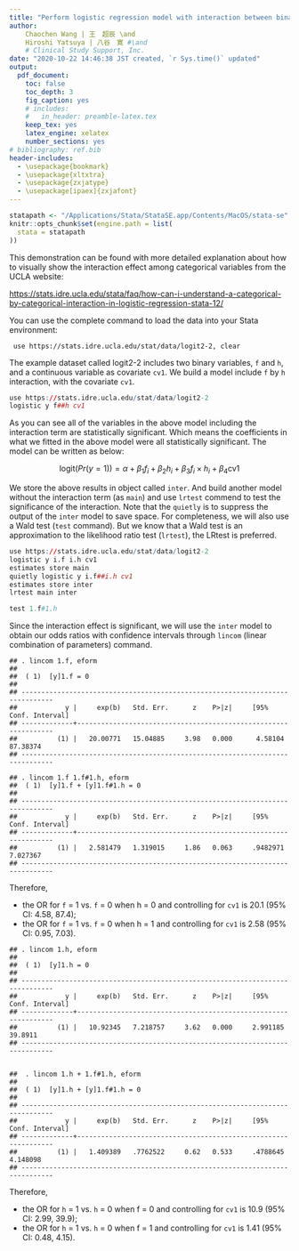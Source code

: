 ```yaml
---
title: "Perform logistic regression model with interaction between binary variables in Stata"
author: 
    Chaochen Wang | 王　超辰 \and
    Hiroshi Yatsuya | 八谷　寛 #\and
    # Clinical Study Support, Inc. 
date: "2020-10-22 14:46:38 JST created, `r Sys.time()` updated"
output:
  pdf_document:
    toc: false
    toc_depth: 3
    fig_caption: yes
    # includes:
    #   in_header: preamble-latex.tex
    keep_tex: yes
    latex_engine: xelatex
    number_sections: yes
# bibliography: ref.bib
header-includes: 
  - \usepackage{bookmark} 
  - \usepackage{xltxtra} 
  - \usepackage{zxjatype} 
  - \usepackage[ipaex]{zxjafont} 
---
```





```r
statapath <- "/Applications/Stata/StataSE.app/Contents/MacOS/stata-se" # <- MacOS 設定你的 STATA 路徑
knitr::opts_chunk$set(engine.path = list(
  stata = statapath
))
```

This demonstration can be found with more detailed explanation about how to visually show the interaction effect among categorical variables from the UCLA website:

[https://stats.idre.ucla.edu/stata/faq/how-can-i-understand-a-categorical-by-categorical-interaction-in-logistic-regression-stata-12/](https://stats.idre.ucla.edu/stata/faq/how-can-i-understand-a-categorical-by-categorical-interaction-in-logistic-regression-stata-12/)

You can use the complete command to load the data into your Stata environment:

```
 use https://stats.idre.ucla.edu/stat/data/logit2-2, clear
```


The example dataset called logit2-2 includes two binary variables, `f` and `h`, and a continuous variable as covariate `cv1`. We build a model include `f` by `h` interaction, with the covariate `cv1`.

```r
use https://stats.idre.ucla.edu/stat/data/logit2-2
logistic y f##h cv1
```

As you can see all of the variables in the above model including the interaction term are statistically significant. Which means the coefficients in what we fitted in the above model were all statistically significant. The model can be written as below: 

$$
\text{logit}(Pr(y = 1)) = \alpha + \beta_1 f_{i} + \beta_2 h_{i} + \beta_3 f_i\times h_i + \beta_4 \text{cv1}
$$

We store the above results in object called `inter`. And build another model without the interaction term (as `main`) and use `lrtest` commend to test the significance of the interaction. Note that the `quietly` is to suppress the output of the `inter` model to save space. For completeness, we will also use a Wald test (`test` command). But we know that a Wald test is an approximation to the likelihood ratio test (`lrtest`), the LRtest is preferred.

```r
use https://stats.idre.ucla.edu/stat/data/logit2-2
logistic y i.f i.h cv1
estimates store main
quietly logistic y i.f##i.h cv1
estimates store inter
lrtest main inter 

test 1.f#1.h 
```

\newpage

Since the interaction effect is significant, we will use the `inter` model to obtain our odds ratios with confidence intervals through `lincom` (linear combination of parameters) command. 


```
## . lincom 1.f, eform
## 
##  ( 1)  [y]1.f = 0
## 
## ------------------------------------------------------------------------------
##            y |     exp(b)   Std. Err.      z    P>|z|     [95% Conf. Interval]
## -------------+----------------------------------------------------------------
##          (1) |   20.00771   15.04885     3.98   0.000      4.58104    87.38374
## ------------------------------------------------------------------------------
```

```
## . lincom 1.f 1.f#1.h, eform
##  ( 1)  [y]1.f + [y]1.f#1.h = 0
## 
## ------------------------------------------------------------------------------
##            y |     exp(b)   Std. Err.      z    P>|z|     [95% Conf. Interval]
## -------------+----------------------------------------------------------------
##          (1) |   2.581479   1.319015     1.86   0.063     .9482971    7.027367
## ------------------------------------------------------------------------------
```

Therefore, 

- the OR for `f` = 1 vs. `f` = 0 when h = 0 and controlling for `cv1` is 20.1 (95% CI: 4.58, 87.4); 
- the OR for `f` = 1 vs. `f` = 0 when h = 1 and controlling for `cv1` is 2.58 (95% CI: 0.95, 7.03).
 
 
 
 
```
## . lincom 1.h, eform
## 
##  ( 1)  [y]1.h = 0
## 
## ------------------------------------------------------------------------------
##            y |     exp(b)   Std. Err.      z    P>|z|     [95% Conf. Interval]
## -------------+----------------------------------------------------------------
##          (1) |   10.92345   7.218757     3.62   0.000     2.991185     39.8911
## ------------------------------------------------------------------------------


##  . lincom 1.h + 1.f#1.h, eform
##
##  ( 1)  [y]1.h + [y]1.f#1.h = 0
##
## ------------------------------------------------------------------------------
##            y |     exp(b)   Std. Err.      z    P>|z|     [95% Conf. Interval]
## -------------+----------------------------------------------------------------
##          (1) |   1.409389   .7762522     0.62   0.533     .4788645    4.148098
## ------------------------------------------------------------------------------
```

Therefore, 

- the OR for `h` = 1 vs. `h` = 0 when f = 0 and controlling for `cv1` is 10.9 (95% CI: 2.99, 39.9); 
- the OR for `h` = 1 vs. `h` = 0 when f = 1 and controlling for `cv1` is 1.41 (95% CI: 0.48, 4.15).
 
 